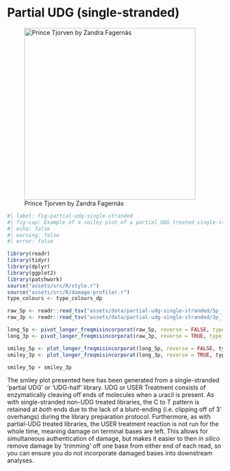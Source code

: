 # Partial UDG (single-stranded)

![Prince Tjorven by Zandra Fagernäs](/assets/images/partial-udg-single-stranded/prince_tjorven.png){#fig-partial-udg-single-stranded-caricature height=400px}

```r
#| label: fig-partial-udg-single-stranded
#| fig-cap: Example of a smiley plot of a partial UDG treated single-stranded library, from unpublished data. Damage data generated using [DamageProfiler](/intro.qmd) and plotted using R and tidyverse packages [@Wickham2019-ot]. [DamageProfiler](/intro.qmd) and plotted using R and tidyverse packages [@Wickham2019-ot].
#| echo: false
#| warning: false
#| error: false

library(readr)
library(tidyr)
library(dplyr)
library(ggplot2)
library(patchwork)
source("assets/src/R/style.r")
source("assets/src/R/damage-profiler.r")
type_colours <- type_colours_dp

raw_5p <- readr::read_tsv("assets/data/partial-udg-single-stranded/5p_freq_misincorporations.txt", comment = "#")
raw_3p <- readr::read_tsv("assets/data/partial-udg-single-stranded/3p_freq_misincorporations.txt", comment = "#")

long_5p <- pivot_longer_freqmisincorporat(raw_5p, reverse = FALSE, type_colours = type_colours)
long_3p <- pivot_longer_freqmisincorporat(raw_3p, reverse = TRUE, type_colours = type_colours)

smiley_5p <- plot_longer_freqmisincorporat(long_5p, reverse = FALSE, type_colours)
smiley_3p <- plot_longer_freqmisincorporat(long_3p, reverse = TRUE, type_colours)

smiley_5p + smiley_3p

```

The smiley plot presented here has been generated from a single-stranded 'partial UDG' or 'UDG-half' library. UDG or USER Treatment consists of enzymatically cleaving off ends of molecules when a uracil is present. As with single-stranded non-UDG treated libraries, the C to T pattern is retained at _both_ ends due to the lack of a blunt-ending (i.e. clipping off of 3' overhangs) during the library preparation protocol. Furthermore, as with partial-UDG treated libraries, the USER treatment reaction is not run for the whole time, meaning damage on terminal bases are left. This allows for simultaneous authentication of damage, but makes it easier to then _in silico_ remove damage by 'trimming' off one base from either end of each read, so you can ensure you do not incorporate damaged bases into downstream analyses.